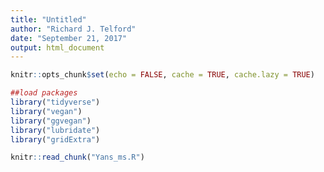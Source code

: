 ```yaml
---
title: "Untitled"
author: "Richard J. Telford"
date: "September 21, 2017"
output: html_document
---
```


```r
knitr::opts_chunk$set(echo = FALSE, cache = TRUE, cache.lazy = TRUE)

##load packages
library("tidyverse")
library("vegan")
library("ggvegan")
library("lubridate")
library("gridExtra")

knitr::read_chunk("Yans_ms.R")
```

```r
```

```r
```

```r
```